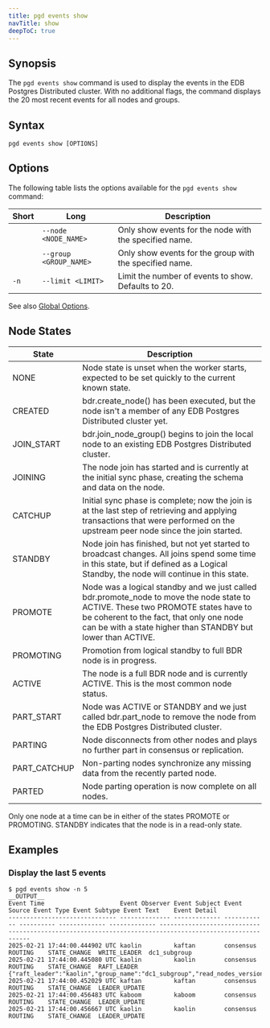 ```yaml
---
title: pgd events show
navTitle: show
deepToC: true
---
```


## Synopsis

The `pgd events show` command is used to display the events in the EDB Postgres Distributed cluster. With no additional flags, the command displays the 20 most recent events for all nodes and groups.

## Syntax

```plaintext
pgd events show [OPTIONS]
```

## Options

The following table lists the options available for the `pgd events show` command:

| Short      | Long                 | Description                                             |
|------------|----------------------|---------------------------------------------------------|
|            | `--node <NODE_NAME>`   | Only show events for the node with the specified name.  |
|            | `--group <GROUP_NAME>` | Only show events for the group with the specified name. |
| `-n` |`--limit <LIMIT>`      | Limit the number of events to show. Defaults to 20.     |

See also [Global Options](/pgd/latest/cli/command_ref/#global-options).


## Node States
| State        | Description                                                                                                                                                                                                                                  |
|--------------|----------------------------------------------------------------------------------------------------------------------------------------------------------------------------------------------------------------------------------------------|
| NONE         | Node state is unset when the worker starts, expected to be set quickly to the current known state.                                                                                                                                           |
| CREATED      | bdr.create_node() has been executed, but the node isn't a member of any EDB Postgres Distributed cluster yet.                                                                                                                                |
| JOIN_START   | bdr.join_node_group() begins to join the local node to an existing EDB Postgres Distributed cluster.                                                                                                                                         |
| JOINING      | The node join has started and is currently at the initial sync phase, creating the schema and data on the node.                                                                                                                              |
| CATCHUP      | Initial sync phase is complete; now the join is at the last step of retrieving and applying transactions that were performed on the upstream peer node since the join started.                                                               |
| STANDBY      | Node join has finished, but not yet started to broadcast changes. All joins spend some time in this state, but if defined as a Logical Standby, the node will continue in this state.                                                        |
| PROMOTE      | Node was a logical standby and we just called bdr.promote_node to move the node state to ACTIVE. These two PROMOTE states have to be coherent to the fact, that only one node can be with a state higher than STANDBY but lower than ACTIVE. |
| PROMOTING    | Promotion from logical standby to full BDR node is in progress.                                                                                                                                                                              |
| ACTIVE       | The node is a full BDR node and is currently ACTIVE. This is the most common node status.                                                                                                                                                    |
| PART_START   | Node was ACTIVE or STANDBY and we just called bdr.part_node to remove the node from the EDB Postgres Distributed cluster.                                                                                                                    |
| PARTING      | Node disconnects from other nodes and plays no further part in consensus or replication.                                                                                                                                                     |
| PART_CATCHUP | Non-parting nodes synchronize any missing data from the recently parted node.                                                                                                                                                                |
| PARTED       | Node parting operation is now complete on all nodes.                                                                                                                                                                                         |

Only one node at a time can be in either of the states PROMOTE or PROMOTING.
STANDBY indicates that the node is in a read-only state.

## Examples

### Display the last 5 events

```shell
$ pgd events show -n 5
__OUTPUT__
Event Time                     Event Observer Event Subject Event Source Event Type Event Subtype Event Text    Event Detail                                                                                            
------------------------------ -------------- ------------- ------------ ---------- ------------- ------------- --------------------------------------------------------------------------------------------------------
2025-02-21 17:44:00.444902 UTC kaolin         kaftan        consensus    ROUTING    STATE_CHANGE  WRITE_LEADER  dc1_subgroup                                                                                            
2025-02-21 17:44:00.445080 UTC kaolin         kaolin        consensus    ROUTING    STATE_CHANGE  RAFT_LEADER   {"raft_leader":"kaolin","group_name":"dc1_subgroup","read_nodes_version":1,"read_nodes":"kaboom,kaolin"}
2025-02-21 17:44:00.452029 UTC kaftan         kaftan        consensus    ROUTING    STATE_CHANGE  LEADER_UPDATE                                                                                                         
2025-02-21 17:44:00.456483 UTC kaboom         kaboom        consensus    ROUTING    STATE_CHANGE  LEADER_UPDATE                                                                                                         
2025-02-21 17:44:00.456667 UTC kaolin         kaolin        consensus    ROUTING    STATE_CHANGE  LEADER_UPDATE     
```
